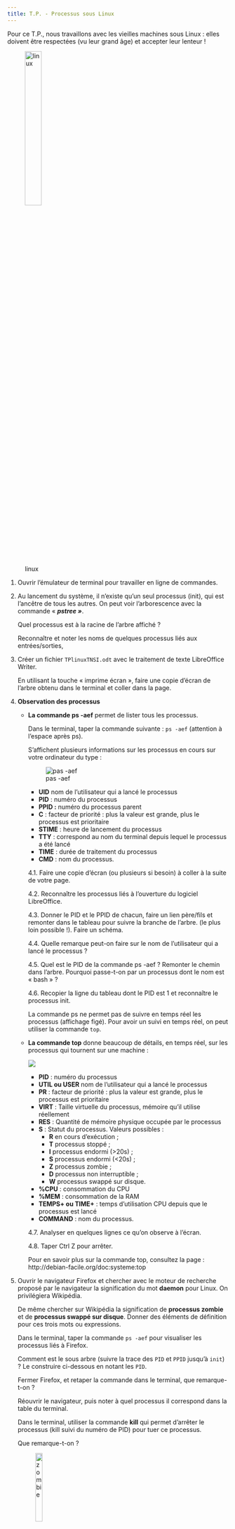 ---
title: T.P. - Processus sous Linux
---

Pour ce T.P., nous travaillons avec les vieilles machines sous Linux : elles doivent être respectées (vu leur grand âge) et accepter leur lenteur !

![linux](linux-154544_640.png){width=30%}

1. Ouvrir l'émulateur de terminal pour travailler en ligne de commandes.
2. Au lancement du système, il n'existe qu'un seul processus (init), 
    qui est l'ancêtre de tous les autres. On peut voir l'arborescence
    avec la commande « ***pstree »***.

    Quel processus est à la racine de l'arbre affiché ?

    Reconnaître et noter les noms de quelques processus liés aux entrées/sorties,

3. Créer un fichier `TPlinuxTNSI.odt` avec le traitement de texte LibreOffice Writer.

    En utilisant la touche « imprime écran », faire une copie d'écran de l'arbre obtenu dans le terminal et coller dans la page.

4. **Observation des processus**

    * **La commande ps -aef** permet de lister tous les processus.

        Dans le terminal, taper la commande suivante : `ps -aef` (attention à l'espace après ps).

        S'affichent plusieurs informations sur les processus en cours sur votre
        ordinateur du type :

        ![pas -aef](processus_tp1.png)
        
        * **UID** nom de l'utilisateur qui a lancé le processus
        * **PID** : numéro du processus
        * **PPID :** numéro du processus parent
        * **C** : facteur de priorité : plus la valeur est grande, plus le processus est prioritaire
        * **STIME** : heure de lancement du processus
        * **TTY** : correspond au nom du terminal depuis lequel le processus a été lancé
        * **TIME** : durée de traitement du processus
        * **CMD** : nom du processus.

        4.1. Faire une copie d'écran (ou plusieurs si besoin) à coller à la suite de votre page.

        4.2. Reconnaître les processus liés à l'ouverture du logiciel LibreOffice.

        4.3. Donner le PID et le PPID de chacun, faire un lien père/fils et remonter dans le tableau pour suivre la branche de l'arbre. (le plus loin possible !). Faire un schéma.

        4.4. Quelle remarque peut-on faire sur le nom de l'utilisateur qui a lancé le processus ?

        4.5. Quel est le PID de la commande ps -aef ? Remonter le chemin dans l'arbre. Pourquoi passe-t-on par un processus dont le nom est « bash » ?

        4.6. Recopier la ligne du tableau dont le PID est 1 et reconnaître le processus init.

        La commande ps ne permet pas de suivre en temps réel les processus
        (affichage figé). Pour avoir un suivi en temps réel, on peut utiliser la
        commande `top`.

    * **La commande top** donne beaucoup de détails, en temps réel, sur les processus qui tournent sur une machine :

        ![](processus_top.png)
        
        * **PID** : numéro du processus
        * **UTIL ou USER** nom de l'utilisateur qui a lancé le processus
        * **PR** : facteur de priorité : plus la valeur est grande, plus le processus est prioritaire
        * **VIRT** : Taille virtuelle du processus, mémoire qu'il utilise réellement
        * **RES** : Quantité de mémoire physique occupée par le processus
        * **S** : Statut du processus. Valeurs possibles : 
            * **R** en cours d'exécution ; 
            * **T** processus stoppé ; 
            * **I** processus endormi (>20s) ; 
            * **S** processus endormi (<20s) ; 
            * **Z** processus zombie ; 
            * **D** processus non interruptible ; 
            * **W** processus swappé sur disque.
        * **%CPU** : consommation du CPU
        * **%MEM** : consommation de la RAM
        * **TEMPS+ ou TIME+** : temps d'utilisation CPU depuis que le processus est lancé
        * **COMMAND** : nom du processus.

        4.7. Analyser en quelques lignes ce qu'on observe à l'écran.

        4.8. Taper Ctrl Z pour arrêter.

        Pour en savoir plus sur la commande top, consultez la page : http://debian-facile.org/doc:systeme:top

5. Ouvrir le navigateur Firefox et chercher avec le moteur de recherche
    proposé par le navigateur la signification du mot **daemon** pour
    Linux. On privilégiera Wikipédia.

    De même chercher sur Wikipédia la signification de **processus zombie**
    et de **processus swappé sur disque**. Donner des éléments de
    définition pour ces trois mots ou expressions.

    Dans le terminal, taper la commande `ps -aef` pour visualiser les
    processus liés à Firefox.

    Comment est le sous arbre (suivre la trace des `PID` et `PPID` jusqu'à `init`) ? Le construire ci-dessous en notant les `PID`.

    Fermer Firefox, et retaper la commande dans le terminal, que
    remarque-t-on ?

    Réouvrir le navigateur, puis noter à quel processus il correspond dans
    la table du terminal.

    Dans le terminal, utiliser la commande **kill** qui permet
    d'arrêter le processus (kill suivi du numéro de PID) pour tuer ce processus.

    Que remarque-t-on ?

    ![zombie](zombies-1296507_640.png){width=20%}

6. Pour lancer un processus en tâche de fond (en arrière-plan), on peut
    faire suivre la commande du symbole **&**. Cela ordonne au
    processus parent de "reprendre la main", sans attendre la fin du
    processus "fils"

    **Exemple**

    * Lancer la commande `xeyes` dans le terminal, les yeux apparaissent... bouger la souris, mais le terminal est « bloqué » : il attend que le processus `xeyes` soit terminé. (taper Ctrl Z pour arrêter)
    * Lancer `xeyes &`, les yeux apparaissent, et on a toujours la main dans le terminal.
    * « Tuer » ce processus avec la commande `kill` en relevant le numéro du processus avec la commande « top » et observer les processus dans le terminal.

    **Remarque** : *En utilisant `pkill`, il suffit de mettre le nom du processus au lieu de son PID.*

7. **La commande cat /proc/cpuinfo** permet d'avoir des informations détaillées sur le processeur.

    ![cpuinfo](processus_cpuinfo.png)

    Sous Linux, les détails sur chacun des processus sont stockés dans les
    sous répertoires de « /proc ». On peut ainsi explorer le contenu de
    ces fichiers pour avoir plus d'informations sur un processus en
    particulier.    
    Observer les résultats sur les vieux ordinateurs du lycée et proposer une raison pour laquelle les ordinateurs utilisés sont considérés comme obsolètes et les logiciels ne sont plus mis à jour pour ce type d'appareil ?

